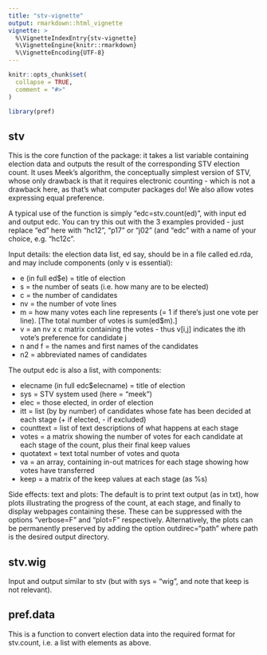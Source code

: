 ```yaml
---
title: "stv-vignette"
output: rmarkdown::html_vignette
vignette: >
  %\VignetteIndexEntry{stv-vignette}
  %\VignetteEngine{knitr::rmarkdown}
  %\VignetteEncoding{UTF-8}
---
```


```r
knitr::opts_chunk$set(
  collapse = TRUE,
  comment = "#>"
)
```

```r
library(pref)
```
## stv

This is the core function of the package: it takes a list variable containing election data and outputs the result of the corresponding STV election count. It uses Meek's algorithm, the conceptually simplest version of STV, whose only drawback is that it requires electronic counting - which is not a drawback here, as that's what computer packages do! We also allow votes expressing equal preference.

A typical use of the function is simply "edc=stv.count(ed)", with input ed and output edc. You can try this out with the 3 examples provided - just replace "ed" here with "hc12", "p17" or "j02" (and "edc" with a name of your choice, e.g. "hc12c".

Input details: the election data list, ed say, should be in a file called ed.rda, and may include components (only v is essential):

* e (in full ed\$e) = title of election
* s = the number of seats (i.e. how many are to be elected)
* c = the number of candidates
* nv = the number of vote lines
* m = how many votes each line represents (= 1 if there's just one vote per line).  [The total number of votes is sum(ed$m).]
* v = an nv x c matrix containing the votes - thus v[i,j] indicates the ith vote's preference for candidate j
* n and f = the names and first names of the candidates
* n2 = abbreviated names of candidates

The output edc is also a list, with components:

* elecname (in full edc$elecname) = title of election
* sys = STV system used (here = "meek")
* elec = those elected, in order of election
* itt = list (by by number) of candidates whose fate has been decided at each stage (+ if elected, - if excluded)
* counttext = list of text descriptions of what happens at each stage
* votes = a matrix showing the number of votes for each candidate at each stage of the count, plus their final keep values
* quotatext = text total number of votes and quota
* va = an array, containing in-out matrices for each stage showing how votes have transferred
* keep = a matrix of the keep values at each stage (as %s)

Side effects: text and plots:  The default is to print text output (as in txt), how plots illustrating the progress of the count, at each stage, and finally to display webpages containing these.
These can be suppressed with the options "verbose=F" and "plot=F" respectively. Alternatively, the plots can be permanently preserved by adding the option outdirec="path" where path is the desired output directory.

## stv.wig

Input and output similar to stv (but with sys = "wig", and note that keep is not relevant).

## pref.data

This is a function to convert election data into the required format for stv.count, i.e. a list with elements as above.

